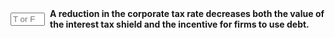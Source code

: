 ::: {.question-block}

<form onsubmit="event.preventDefault(); checkAnswerBox('module8_tf_q60','T')" style="display: flex; align-items: center; gap: 8px;">
  <input type="text" id="module8_tf_q60" name="module8_tf_q60" maxlength="1" placeholder="T or F" style="width: 55px;" data-correct-answer="T" /> 
  <label for="module8_tf_q60"><strong>A reduction in the corporate tax rate decreases both the value of the interest tax shield and the incentive for firms to use debt.</strong></label>
</form>

<div id="feedback-module8_tf_q60" class="feedback" data-status="" style="display:none;">
TRUE. Since the shield equals τc × D, a lower τc directly reduces its value.
</div>

:::
